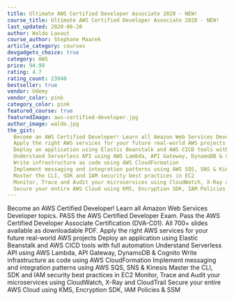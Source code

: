```yaml
---
title: Ultimate AWS Certified Developer Associate 2020 - NEW!
course_title: Ultimate AWS Certified Developer Associate 2020 - NEW!
last_updated: 2020-06-20
author: Waldo Lavaut
course_author: Stephane Maarek
article_category: courses
devgadgets_choice: true
category: AWS
price: 94.99
rating: 4.7
rating_count: 23940
bestseller: true
vendor: Udemy
vendor_color: pink
category_color: pink
featured_course: true
featuredImage: aws-certified-developer.jpg
author_image: waldo.jpg
the_gist:
  Become an AWS Certified Developer! Learn all Amazon Web Services Developer topics. PASS the AWS Certified Developer Exam. Pass the AWS Certified Developer Associate Certification (DVA-C01). All 700+ slides available as downloadable PDF.
  Apply the right AWS services for your future real-world AWS projects
  Deploy an application using Elastic Beanstalk and AWS CICD tools with full automation
  Understand Serverless API using AWS Lambda, API Gateway, DynamoDB & Cognito
  Write infrastructure as code using AWS CloudFormation
  Implement messaging and integration patterns using AWS SQS, SNS & Kinesis
  Master the CLI, SDK and IAM security best practices in EC2
  Monitor, Trace and Audit your microservices using CloudWatch, X-Ray and CloudTrail
  Secure your entire AWS Cloud using KMS, Encryption SDK, IAM Policies & SSM
---
```


<div className="prose text-gray-500 mx-auto lg:max-w-lg lg:row-start-1 lg:col-start-1">
  <p>
   Become an AWS Certified Developer! Learn all Amazon Web Services Developer topics. PASS the AWS Certified Developer Exam. Pass the AWS Certified Developer Associate Certification (DVA-C01). All 700+ slides available as downloadable PDF.
   Apply the right AWS services for your future real-world AWS projects
   Deploy an application using Elastic Beanstalk and AWS CICD tools with full automation
   Understand Serverless API using AWS Lambda, API Gateway, DynamoDB & Cognito
   Write infrastructure as code using AWS CloudFormation
   Implement messaging and integration patterns using AWS SQS, SNS & Kinesis
   Master the CLI, SDK and IAM security best practices in EC2
   Monitor, Trace and Audit your microservices using CloudWatch, X-Ray and CloudTrail
   Secure your entire AWS Cloud using KMS, Encryption SDK, IAM Policies & SSM

  </p>
 
</div>
